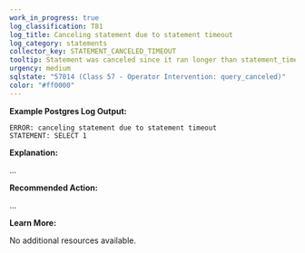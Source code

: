 ```yaml
---
work_in_progress: true
log_classification: T81
log_title: Canceling statement due to statement timeout
log_category: statements
collector_key: STATEMENT_CANCELED_TIMEOUT
tooltip: Statement was canceled since it ran longer than statement_timeout
urgency: medium
sqlstate: "57014 (Class 57 - Operator Intervention: query_canceled)"
color: "#ff0000"
---
```


**Example Postgres Log Output:**

```
ERROR: canceling statement due to statement timeout
STATEMENT: SELECT 1
```

**Explanation:**

...

**Recommended Action:**

...

**Learn More:**

No additional resources available.
